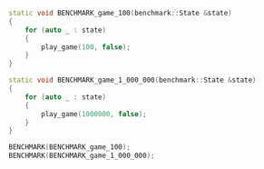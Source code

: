 ```cpp title="benchmark_game.cpp"
static void BENCHMARK_game_100(benchmark::State &state)
{
    for (auto _ : state)
    {
        play_game(100, false);
    }
}

static void BENCHMARK_game_1_000_000(benchmark::State &state)
{
    for (auto _ : state)
    {
        play_game(1000000, false);
    }
}

BENCHMARK(BENCHMARK_game_100);
BENCHMARK(BENCHMARK_game_1_000_000);
```